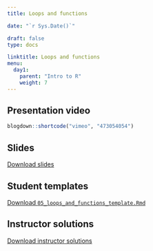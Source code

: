 ---
title: Loops and functions 

date: "`r Sys.Date()`"

draft: false
type: docs

linktitle: Loops and functions
menu:
  day1:
    parent: "Intro to R"
    weight: 7
---

## Presentation video

```{r, echo=F}
blogdown::shortcode("vimeo", "473054054")
```

## Slides

[Download slides](../../../Course_Modularization/Intro to R/Slides/05_loops_function_slides.pptx)

## Student templates

[Download `05_loops_and_functions_template.Rmd`](../../../Course_Modularization/Intro to R/Worksheets/Student Templates/05_loops_and_functions_template.Rmd)

## Instructor solutions

<!-- Solutions will be posted later. -->

[Download instructor solutions](../../../Course_Modularization/Intro to R/Worksheets/Solutions/05_loops_and_functions_solutions.Rmd)

